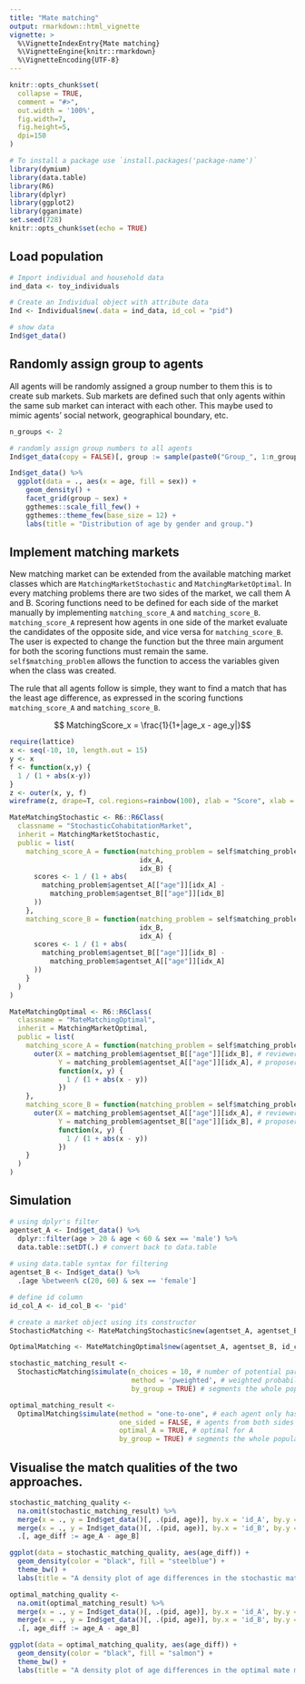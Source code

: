 ```yaml
---
title: "Mate matching"
output: rmarkdown::html_vignette
vignette: >
  %\VignetteIndexEntry{Mate matching}
  %\VignetteEngine{knitr::rmarkdown}
  %\VignetteEncoding{UTF-8}
---
```


```r
knitr::opts_chunk$set(
  collapse = TRUE,
  comment = "#>",
  out.width = '100%',
  fig.width=7, 
  fig.height=5, 
  dpi=150
)
```

```r
# To install a package use `install.packages('package-name')`
library(dymium)
library(data.table)
library(R6)
library(dplyr)
library(ggplot2)
library(gganimate)
set.seed(728)
knitr::opts_chunk$set(echo = TRUE)
```

## Load population

```r
# Import individual and household data
ind_data <- toy_individuals

# Create an Individual object with attribute data
Ind <- Individual$new(.data = ind_data, id_col = "pid")

# show data
Ind$get_data()
```
## Randomly assign group to agents

All agents will be randomly assigned a group number to them this is to create 
sub markets. Sub markets are defined such that only agents within the same sub 
market can interact with each other. This maybe used to mimic agents' social 
network, geographical boundary, etc. 

```r
n_groups <- 2

# randomly assign group numbers to all agents
Ind$get_data(copy = FALSE)[, group := sample(paste0("Group_", 1:n_groups), size = .N, replace = TRUE)]
```

```r
Ind$get_data() %>%
  ggplot(data = ., aes(x = age, fill = sex)) +
    geom_density() +
    facet_grid(group ~ sex) +
    ggthemes::scale_fill_few() +
    ggthemes::theme_few(base_size = 12) +
    labs(title = "Distribution of age by gender and group.")
```


## Implement matching markets 

New matching market can be extended from the available matching market classes 
which are `MatchingMarketStochastic` and `MatchingMarketOptimal`. In every matching
problems there are two sides of the market, we call them A and B. Scoring functions
need to be defined for each side of the market manually by implementing `matching_score_A`
and `matching_score_B`. `matching_score_A` represent how agents in one side of
the market evaluate the candidates of the opposite side, and vice versa for 
`matching_score_B`. The user is expected to change the function but the three 
main argument for both the scoring functions must remain the same. `self$matching_problem`
allows the function to access the variables given when the class was created. 

The rule that all agents follow is simple, they want to find a match that has 
the least age difference, as expressed in the scoring functions `matching_score_A` 
and `matching_score_B`.

$$ MatchingScore_x = \frac{1}{1+|age_x - age_y|}$$
```r
require(lattice)
x <- seq(-10, 10, length.out = 15)  
y <- x  
f <- function(x,y) {
  1 / (1 + abs(x-y))
}
z <- outer(x, y, f)  
wireframe(z, drape=T, col.regions=rainbow(100), zlab = "Score", xlab = "age_x", y = "age_y")
```


```r
MateMatchingStochastic <- R6::R6Class(
  classname = "StochasticCohabitationMarket",
  inherit = MatchingMarketStochastic,
  public = list(
    matching_score_A = function(matching_problem = self$matching_problem,
                                idx_A,
                                idx_B) {
      scores <- 1 / (1 + abs(
        matching_problem$agentset_A[["age"]][idx_A] -
          matching_problem$agentset_B[["age"]][idx_B]
      ))
    },
    matching_score_B = function(matching_problem = self$matching_problem,
                                idx_B,
                                idx_A) {
      scores <- 1 / (1 + abs(
        matching_problem$agentset_B[["age"]][idx_B] -
          matching_problem$agentset_A[["age"]][idx_A]
      ))
    }
  )
)
```


```r
MateMatchingOptimal <- R6::R6Class(
  classname = "MateMatchingOptimal",
  inherit = MatchingMarketOptimal,
  public = list(
    matching_score_A = function(matching_problem = self$matching_problem, idx_A, idx_B) {
      outer(X = matching_problem$agentset_B[["age"]][idx_B], # reviewers, rows
            Y = matching_problem$agentset_A[["age"]][idx_A], # proposers, columns
            function(x, y) {
              1 / (1 + abs(x - y))
            })
    },
    matching_score_B = function(matching_problem = self$matching_problem, idx_B, idx_A) {
      outer(X = matching_problem$agentset_A[["age"]][idx_A], # reviewers, rows
            Y = matching_problem$agentset_B[["age"]][idx_B], # proposers, columns
            function(x, y) {
              1 / (1 + abs(x - y))
            })
    }
  )
)
```

## Simulation

```r
# using dplyr's filter
agentset_A <- Ind$get_data() %>%
  dplyr::filter(age > 20 & age < 60 & sex == 'male') %>%
  data.table::setDT(.) # convert back to data.table
  
# using data.table syntax for filtering
agentset_B <- Ind$get_data() %>%
  .[age %between% c(20, 60) & sex == 'female']

# define id column
id_col_A <- id_col_B <- 'pid'

# create a market object using its constructor
StochasticMatching <- MateMatchingStochastic$new(agentset_A, agentset_B, id_col_A, id_col_B, grouping_vars = c('group'))

OptimalMatching <- MateMatchingOptimal$new(agentset_A, agentset_B, id_col_A, id_col_B, grouping_vars = c('group'))
```

```r
stochastic_matching_result <- 
  StochasticMatching$simulate(n_choices = 10, # number of potential partners each agent evaluates
                              method = 'pweighted', # weighted probability
                              by_group = TRUE) # segments the whole population into by markets by their group

optimal_matching_result <- 
  OptimalMatching$simulate(method = "one-to-one", # each agent only has one match.
                           one_sided = FALSE, # agents from both sides of the market have preferences towards each other
                           optimal_A = TRUE, # optimal for A
                           by_group = TRUE) # segments the whole population into by markets by their group
```

## Visualise the match qualities of the two approaches.

```r
stochastic_matching_quality <- 
  na.omit(stochastic_matching_result) %>%
  merge(x = ., y = Ind$get_data()[, .(pid, age)], by.x = 'id_A', by.y = 'pid') %>%
  merge(x = ., y = Ind$get_data()[, .(pid, age)], by.x = 'id_B', by.y = 'pid', suffixes = c('_A', '_B')) %>%
  .[, age_diff := age_A - age_B]

ggplot(data = stochastic_matching_quality, aes(age_diff)) +
  geom_density(color = "black", fill = "steelblue") +
  theme_bw() +
  labs(title = "A density plot of age differences in the stochastic mate matching market.")

optimal_matching_quality <- 
  na.omit(optimal_matching_result) %>%
  merge(x = ., y = Ind$get_data()[, .(pid, age)], by.x = 'id_A', by.y = 'pid') %>%
  merge(x = ., y = Ind$get_data()[, .(pid, age)], by.x = 'id_B', by.y = 'pid', suffixes = c('_A', '_B')) %>%
  .[, age_diff := age_A - age_B]

ggplot(data = optimal_matching_quality, aes(age_diff)) +
  geom_density(color = "black", fill = "salmon") +
  theme_bw() +
  labs(title = "A density plot of age differences in the optimal mate matching market.")
```

